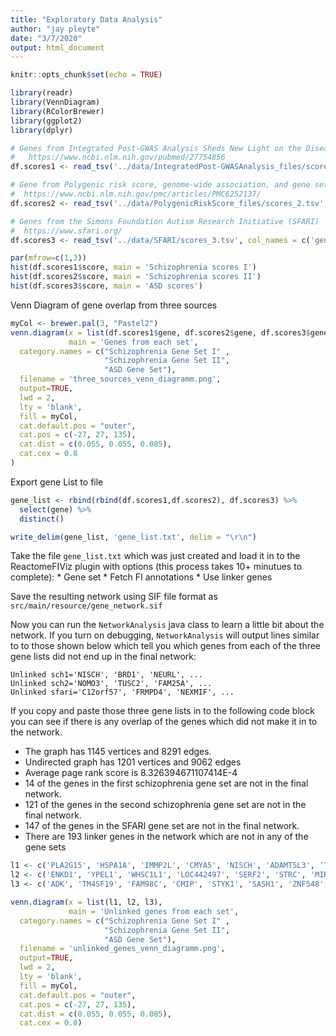 ```yaml
---
title: "Exploratory Data Analysis"
author: "jay pleyte"
date: "3/7/2020"
output: html_document
---
```


```r
knitr::opts_chunk$set(echo = TRUE)
```

```r
library(readr)
library(VennDiagram)
library(RColorBrewer)
library(ggplot2)
library(dplyr)
```


```r
# Genes from Integrated Post-GWAS Analysis Sheds New Light on the Disease Mechanisms of Schizophrenia
#   https://www.ncbi.nlm.nih.gov/pubmed/27754856
df.scores1 <- read_tsv('../data/IntegratedPost-GWASAnalysis_files/scores_1.tsv', col_names = c('gene', 'score'))

# Gene from Polygenic risk score, genome-wide association, and gene set analyses of cognitive domain deficits in schizophrenia
#  https://www.ncbi.nlm.nih.gov/pmc/articles/PMC6252137/
df.scores2 <- read_tsv('../data/PolygenicRiskScore_files/scores_2.tsv', col_names = c('gene', 'score'))

# Genes from the Simons Foundation Autism Research Initiative (SFARI)
#  https://www.sfari.org/
df.scores3 <- read_tsv('../data/SFARI/scores_3.tsv', col_names = c('gene', 'score'))
```


```r
par(mfrow=c(1,3))
hist(df.scores1$score, main = 'Schizophrenia scores I')
hist(df.scores2$score, main = 'Schizophrenia scores II')
hist(df.scores3$score, main = 'ASD scores')
```

Venn Diagram of gene overlap from three sources
```r
myCol <- brewer.pal(3, "Pastel2")
venn.diagram(x = list(df.scores1$gene, df.scores2$gene, df.scores3$gene),
             main = 'Genes from each set',
  category.names = c("Schizophrenia Gene Set I" , 
                     "Schizophrenia Gene Set II", 
                     "ASD Gene Set"),
  filename = 'three_sources_venn_diagramm.png',
  output=TRUE,
  lwd = 2,
  lty = 'blank',
  fill = myCol,
  cat.default.pos = "outer",
  cat.pos = c(-27, 27, 135),
  cat.dist = c(0.055, 0.055, 0.085),
  cat.cex = 0.8
)
```

Export gene List to file
```r
gene_list <- rbind(rbind(df.scores1,df.scores2), df.scores3) %>% 
  select(gene) %>% 
  distinct()

write_delim(gene_list, 'gene_list.txt', delim = "\r\n")
```

Take the file ``gene_list.txt`` which was just created and load it in to the ReactomeFIViz plugin with options (this process takes 10+ minutues to complete):
* Gene set
* Fetch FI annotations
* Use linker genes

Save the resulting network using SIF file format as ``src/main/resource/gene_network.sif``

Now you can run the ``NetworkAnalysis`` java class to learn a little bit about the network. 
If you turn on debugging, ``NetworkAnalysis`` will output lines similar to to those shown below which tell you which genes from each of the three gene lists did not end up in the final network:
```
Unlinked sch1='NISCH', 'BRD1', 'NEURL', ...
Unlinked sch2='NOMO3', 'TUSC2', 'FAM25A', ...
Unlinked sfari='C12orf57', 'FRMPD4', 'NEXMIF', ...
```

If you copy and paste those three gene lists in to the following code block you can see if there is any overlap of the genes which did not make it in to the network. 

* The graph has 1145 vertices and 8291 edges. 
* Undirected graph has 1201 vertices and 9062 edges 
* Average page rank score is 8.326394671107414E-4 
* 14 of the genes in the first schizophrenia gene set are not in the final network. 
* 121 of the genes in the second schizophrenia gene set are not in the final network. 
* 147 of the genes in the SFARI gene set are not in the final network. 
* There are 193 linker genes in the network which are not in any of the gene sets 

```r
l1 <- c('PLA2G15', 'HSPA1A', 'IMMP2L', 'CMYA5', 'NISCH', 'ADAMTSL3', 'TENM3', 'CNNM2', 'SIGMAR1', 'BRD1', 'NEURL', 'MYO1A', 'CLCN3', 'CNKSR2')
l2 <- c('ENKD1', 'YPEL1', 'WHSC1L1', 'LOC442497', 'SERF2', 'STRC', 'MIR10B', 'FAM102A', 'LOC100289361', 'GPR124', 'MIR1228', 'MIR6840', 'C9orf92', 'PAQR9', 'DIO3', 'MIR130B', 'C16orf86', 'LINC00656', 'ZCWPW1', 'RPS6KC1', 'ABCA11P', 'ANGEL2', 'GFOD2', 'PINK1-AS', 'MIR4781', 'LOC102800310', 'GSTM2P1', 'MCEMP1', 'NOMO3', 'NXPH4', 'CBWD6', 'RNU6-83P', 'CCDC116', 'R3HCC1L', 'AGR3', 'RP9P', 'IQCD', 'KLK15', 'LOC100506178', 'LINC00687', 'RNASE10', 'HOXD-AS2', 'SNORD88C', 'CKMT1B', 'MIR1343', 'TUSC2', 'MIR195', 'ANGEL1', 'LARS2-AS1', 'MIR497HG', 'BRINP2', 'SNHG4', 'SLC35D3', 'STAG3L5P', 'MIR212', 'CAMK2N2', 'SEMA3B-AS1', 'C10orf25', 'KLKP1', 'LINC01210', 'HOXD-AS1', 'MIR4311', 'LOC101927881', 'DIO3OS', 'LOC101928869', 'LOC100506713', 'CEBPA-AS1', 'PVRIG2P', 'LOC101929420', 'MIR6778', 'STAG3L5P-PVRIG2P-PILRB', 'LRRC74', 'FAM200B', 'DNALI1', 'TFAMP1', 'SLC25A40', 'OR9G9', 'LOC100499194', 'KLRG2', 'MIR6872', 'BTD', 'LOC440896', 'MIR1470', 'NHEG1', 'LOC101928035', 'MIR7106', 'LINC00458', 'RUNDC3B', 'FLJ43681', 'C17orf49', 'AGAP11', 'LOC101927750', 'LOC341056', 'PAIP2', 'LOC401320', 'MIR132', 'ALOX12', 'CCDC42B', 'MGC45922', 'STAC3', 'FKBP9', 'YDJC', 'C19orf48', 'GCSAML', 'MIR5581', 'PGM5P2', 'PPP1R35', 'RLTPR', 'PPAPDC1B', 'MIR301B', 'RNASEK', 'LOC101927780', 'FAM25A', 'MIR6762', 'RNASEK-C17orf49', 'PCP2', 'C5orf22', 'TMEM225', 'LETM2', 'SNORA74A', 'MIR497')
l3 <- c('ADK', 'TM4SF19', 'FAM98C', 'CMIP', 'STYK1', 'SASH1', 'ZNF548', 'TMLHE', 'RPS10P2-AS1', 'MSNP1AS', 'NEXMIF', 'LRRC1', 'FHIT', 'MIR137', 'CADPS', 'ALG6', 'PTCHD1', 'DOLK', 'CCIN', 'CASC4', 'TRPM1', 'TMEM39B', 'REEP3', 'FAM47A', 'NCKAP5', 'YTHDC2', 'MLANA', 'PRR12', 'EFR3A', 'SLC45A1', 'MFRP', 'CD276', 'DHX30', 'CHAMP1', 'ZNF804A', 'AGBL4', 'C12orf57', 'DNAH10', 'SLC9A9', 'H2BC11', 'CLCN4', 'LRBA', 'CSMD1', 'AGMO', 'PTCHD1-AS', 'DDX53', 'KIAA1586', 'DAGLA', 'MEGF10', 'NIPA2', 'TM4SF20', 'ASMT', 'TERB2', 'IMMP2L', 'HECTD4', 'FAM92B', 'KCNK7', 'SETBP1', 'FRMPD4', 'SLC25A39', 'SLC25A27', 'ZNF559', 'ABCA10', 'SEZ6L2', 'CA6', 'TBC1D23', 'ZNF713', 'AHDC1', 'CCSER1', 'GATM', 'MEGF11', 'GLIS1', 'TBCK', 'SLC22A15', 'TSPAN4', 'KATNAL2', 'CNTNAP5', 'SLC6A8', 'SETD5', 'NXPH1', 'SLC35B1', 'SGSH', 'ZNF827', 'METTL26', 'PHRF1', 'SLC38A10', 'DMXL2', 'SLC25A12', 'MYO5C', 'LRFN5', 'HYDIN', 'TTC25', 'DPP10', 'SSPO', 'CPZ', 'TTI2', 'DNAH17', 'SLC7A3', 'ABCA13', 'ODF3L2', 'AFF2', 'VSIG4', 'SLC9A6', 'VASH1', 'ZNF626', 'MSANTD2', 'PRPF39', 'RHOXF1', 'TSPAN17', 'ZNF517', 'GNB1L', 'NOTCH2NL', 'ANKS1B', 'NIPA1', 'ZSWIM6', 'SLC12A5', 'USP9Y', 'VPS13B', 'DYDC2', 'WDFY4', 'SLC29A4', 'DIP2C', 'RP11-1407O15.2', 'ST7', 'UBN2', 'CADM2', 'RANBP17', 'SLC22A9', 'DPYD', 'GRID2IP', 'ANKRD11', 'DIPK2A', 'PAPOLG', 'LNPK', 'SLC24A2', 'NBEA', 'SNX14', 'MACROD2', 'BCAS1', 'C15orf62', 'PSD3', 'PNPLA7', 'SYT17', 'ADSS2', 'CNKSR2', 'CTTNBP2', 'ASTN2' )

venn.diagram(x = list(l1, l2, l3),
             main = 'Unlinked genes from each set',
  category.names = c("Schizophrenia Gene Set I" , 
                     "Schizophrenia Gene Set II", 
                     "ASD Gene Set"),
  filename = 'unlinked_genes_venn_diagramm.png',
  output=TRUE,
  lwd = 2,
  lty = 'blank',
  fill = myCol,
  cat.default.pos = "outer",
  cat.pos = c(-27, 27, 135),
  cat.dist = c(0.055, 0.055, 0.085),
  cat.cex = 0.8)
```

